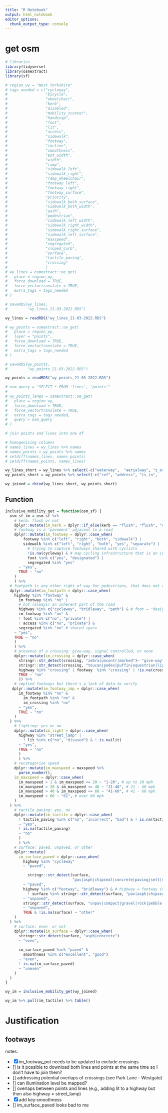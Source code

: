 ```yaml
---
title: "R Notebook"
output: html_notebook
editor_options: 
  chunk_output_type: console
---
```


# get osm
```r
# libraries
library(tidyverse)
library(osmextract)
library(sf)
```

```r
# region_wy = "West Yorkshire"
# tags_needed = c("cycleway",
#                 "bicycle",
#                 "wheelchair",
#                 "kerb",
#                 "disabled",
#                 "mobility_scooter",
#                 "handicap",
#                 "foot",
#                 "lit", 
#                 "access",
#                 "sidewalk",
#                 "footway",
#                 "incline",
#                 "smoothness",
#                 "est_width",
#                 "width",
#                 "ramp",
#                 "sidewalk_left",
#                 "sidewalk_right",
#                 "ramp_wheelchair",
#                 "footway_left",
#                 "footway_right",
#                 "footway_surface",
#                 "priority",
#                 "sidewalk_both_surface",
#                 "sidewalk_both_width",
#                 "path",
#                 "pedestrian",
#                 "sidewalk_left_width",
#                 "sidewalk_right_width",
#                 "sidewalk_right_surface",
#                 "sidewalk_left_surface",
#                 "maxspeed",
#                 "segregated",
#                 "sloped_curb",
#                 "surface",
#                 "tactile_paving",
#                 "crossing"
#                 )
# wy_lines = osmextract::oe_get(
#   place = region_wy,
#   force_download = TRUE,
#   force_vectortranslate = TRUE,
#   extra_tags = tags_needed
# )

# saveRDS(wy_lines,
#         "wy_lines_21-03-2022.RDS")

wy_lines = readRDS("wy_lines_21-03-2022.RDS")

# wy_points = osmextract::oe_get(
#   place = region_wy,
#   layer = "points",
#   force_download = TRUE,
#   force_vectortranslate = TRUE,
#   extra_tags = tags_needed
# )

# saveRDS(wy_points,
#         "wy_points_21-03-2022.RDS")

wy_points = readRDS("wy_points_21-03-2022.RDS")

# osm_query = "SELECT * FROM 'lines', 'points'"
# 
# wy_points_lanes = osmextract::oe_get(
#   place = region_wy,
#   force_download = TRUE,
#   force_vectortranslate = TRUE,
#   extra_tags = tags_needed,
#   query = osm_query
# )

```

```r
# join points and lines into one df

# homogenizing columns
# names_lines = wy_lines %>% names 
# names_points = wy_points %>% names
# setdiff(names_lines, names_points)
# setdiff(names_points, names_lines)

wy_lines_short = wy_lines %>% select(-c("waterway",  "aerialway", "z_order"))
wy_points_short = wy_points %>% select(-c("ref", "address", "is_in",   "place"))

wy_joined = rbind(wy_lines_short, wy_points_short)
```


## Function
```r
inclusive_mobility_get = function(osm_sf) {
  osm_sf_im = osm_sf %>% 
    # kerb: flush or not
    dplyr::mutate(im_kerb = dplyr::if_else(kerb == "flush", "flush", "other")) %>% 
    # footway is a ‘pavement’ adjacent to a road
    dplyr::mutate(im_footway = dplyr::case_when(
        footway %in% c("left", "right", "both", "sidewalk") |
        sidewalk %in% c("left", "right", "both", "yes", "separate") |
          # trying to capture footways shared with cyclists
          !is.na(cycleway) & # map cycling infrastructure that is an inherent part of the road
          foot %in% c("yes", "designated") |
          segregated %in% "yes"
      ~ "yes",
      TRUE ~ "no" 
    ) 
    ) %>% 
  # footpath is any other right of way for pedestrians, that does not run adjacent to a road.
  dplyr::mutate(im_footpath = dplyr::case_when(
    highway %in% "footway" & 
      im_footway %in% "no" | 
      # not (always) an inherent part of the road
      highway %in% c("cycleway", "bridleway", "path") & # foot = "designated" is implied
      im_footway %in% "no" &
      ! foot %in% c("no", "private") | 
      ! access %in% c("no", "private") &
      segregated %in% "no" # shared space
    ~ "yes",
    TRUE ~ "no"
    )
    ) %>%
    # presence of a crossing: give-way, signal controlled, or none
    dplyr::mutate(im_crossing = dplyr::case_when(
      stringr::str_detect(crossing, "zebra|uncontr|marked")~ "give-way",
      stringr::str_detect(crossing, "toucan|pedex|puffin|equestrian|light|signal")~ "signal-controlled",
      highway %in% "crossing" | footway  %in% "crossing" | !is.na(crossing) ~ "yes",
      TRUE ~ "no"
      )) %>% 
    # implied footways but there's a lack of data to verify
   dplyr::mutate(im_footway_imp = dplyr::case_when(
      im_footway %in% "no" &
        im_footpath %in% "no" &
        im_crossing %in% "no"
      ~ "yes",
      TRUE ~ "no"
    )
  ) %>% 
    # lighting: yes or no
    dplyr::mutate(im_light = dplyr::case_when( 
      highway %in% "street_lamp" |
        ! lit %in% c("no", "disused") & ! is.na(lit)
      ~ "yes",
      TRUE ~ "no"
      )
      ) %>% 
    # recategorize speed
    dplyr::mutate(im_maxspeed = maxspeed %>% 
      parse_number(),
    im_maxspeed = dplyr::case_when(
      im_maxspeed > 1 & im_maxspeed <= 20 ~ "1-20", # up to 20 mph
      im_maxspeed > 20 & im_maxspeed <= 40 ~ "21-40", # 21 - 40 mph
      im_maxspeed > 40 & im_maxspeed <= 60 ~ "41-60", # 41 - 60 mph
      im_maxspeed > 60 ~ "61", # over 60 mph
    )
  ) %>% 
    # tactile paving: yes, no
    dplyr::mutate(im_tactile = dplyr::case_when(
      ! tactile_paving %in% c("no", "incorrect", "bad") & ! is.na(tactile_paving) 
      ~ "yes",
      ! is.na(tactile_paving)
      ~ "no"
      )
      ) %>% 
    # surface: paved, unpaved, or other
    dplyr::mutate(
      im_surface_paved = dplyr::case_when(
        highway %in% "cycleway"
        ~ "paved",

          stringr::str_detect(surface,
                              "pav|asph|chipseal|concrete|paving|sett|cobble|metal|wood|stepping")
        ~ "paved",
        highway %in% c("footway", "bridleway") & # highway = footway implied surface value is unpaved
          ! surface %in% stringr::str_detect(surface, "pav|asph|chipseal|concrete|paving|sett|cobble|metal|wood|stepping")
        ~ "unpaved",
        stringr::str_detect(surface, "unpav|compact|gravel|rock|pebble|ground|dirt|grass|mud|sand|woodchips|snow|ice|salt")
        ~ "unpaved",
        TRUE & !is.na(surface) ~ "other"
    )
  ) %>% 
    # surface: even  or not
    dplyr::mutate(im_surface = dplyr::case_when(
      stringr::str_detect(surface, "asph|concrete")
      ~ "even",
      
      im_surface_paved %in% "paved" &
        smoothness %in% c("excellent", "good")
      ~ "even",
      ! is.na(im_surface_paved) 
      ~ "uneven"
    )
  )
}
```

```r
wy_im = inclusive_mobility_get(wy_joined)

wy_im %>% pull(im_tactile) %>% table()
```



# Justification

## footways



notes:

- [x] im_footway_pot needs to be updated to exclude crossings
- [] is it possible to download both lines and points at the same time so I don't have to join them?
- [] addressing potential overlaps of crossings (see Park Lane - Westgate)
- [] can illumination level be mapped?
- [] overlaps between points and lines (e.g., adding lit to a highway but then also highway = street_lamp)
- [x] add key:smoothness
- [] im_surface_paved looks bad to me
